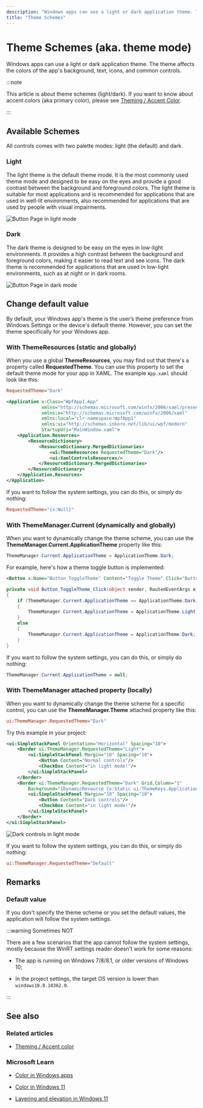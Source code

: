 ---
description: "Windows apps can use a light or dark application theme. The theme affects the colors of the app's background, text, icons, and common controls."
title: "Theme Schemes"
---

# Theme Schemes (aka. theme mode)

Windows apps can use a light or dark application theme. The theme affects the colors of the app's background, text, icons, and common controls.

:::note

This article is about theme schemes (light/dark). If you want to know about accent colors (aka primary color), please see [Theming / Accent Color](./accent-color).

:::

## Available Schemes

All controls comes with two palette modes: light (the default) and dark.

### Light

The light theme is the default theme mode. It is the most commonly used theme mode and designed to be easy on the eyes and provide a good contrast between the background and foreground colors. The light theme is suitable for most applications and is recommended for applications that are used in well-lit environments, also recommended for applications that are used by people with visual impairments.

![Button Page in light mode](gallery-button-light.png)

### Dark

The dark theme is designed to be easy on the eyes in low-light environments. It provides a high contrast between the background and foreground colors, making it easier to read text and see icons. The dark theme is recommended for applications that are used in low-light environments, such as at night or in dark rooms.

![Button Page in dark mode](gallery-button-dark.png)

## Change default value

By default, your Windows app's theme is the user’s theme preference from Windows Settings or the device's default theme. However, you can set the theme specifically for your Windows app.

### With ThemeResources (static and globally)

When you use a global **ThemeResources**, you may find out that there's a property called **RequestedTheme**. You can use this property to set the default theme mode for your app in XAML. The example `App.xaml` should look like this:

```ini
RequestedTheme="Dark"
```

```xml title="App.xaml"
<Application x:Class="WpfApp1.App"
             xmlns="http://schemas.microsoft.com/winfx/2006/xaml/presentation"
             xmlns:x="http://schemas.microsoft.com/winfx/2006/xaml"
             xmlns:local="clr-namespace:WpfApp1" 
             xmlns:ui="http://schemas.inkore.net/lib/ui/wpf/modern"
             StartupUri="MainWindow.xaml">
    <Application.Resources>
        <ResourceDictionary>
            <ResourceDictionary.MergedDictionaries>
                <ui:ThemeResources RequestedTheme="Dark"/>
                <ui:XamlControlsResources/>
            </ResourceDictionary.MergedDictionaries>
        </ResourceDictionary>
    </Application.Resources>
</Application>
```

If you want to follow the system settings, you can do this, or simply do nothing:

```ini
RequestedTheme="{x:Null}"
```

### With ThemeManager.Current (dynamically and globally)

When you want to dynamically change the theme scheme, you can use the **ThemeManager.Current.ApplicationTheme** property like this:

```csharp
ThemeManager.Current.ApplicationTheme = ApplicationTheme.Dark;
```

For example, here's how a theme toggle button is implemented:

```xml
<Button x:Name="Button_ToggleTheme" Content="Toggle Theme" Click="Button_ToggleTheme_Click"/>
```

```csharp
private void Button_ToggleTheme_Click(object sender, RoutedEventArgs e)
{
    if (ThemeManager.Current.ApplicationTheme == ApplicationTheme.Dark)
    {
        ThemeManager.Current.ApplicationTheme = ApplicationTheme.Light;
    }
    else
    {
        ThemeManager.Current.ApplicationTheme = ApplicationTheme.Dark;
    }
}
```

If you want to follow the system settings, you can do this, or simply do nothing:

```csharp
ThemeManager.Current.ApplicationTheme = null;
```

### With ThemeManager attached property (locally)

When you want to dynamically change the theme scheme for a specific control, you can use the **ThemeManager.Theme** attached property like this:

```ini
ui:ThemeManager.RequestedTheme="Dark"
```

Try this example in your project:

```xml
<ui:SimpleStackPanel Orientation="Horizontal" Spacing="10">
    <Border ui:ThemeManager.RequestedTheme="Light">
        <ui:SimpleStackPanel Margin="10" Spacing="10">
            <Button Content="Normal controls"/>
            <CheckBox Content="in light mode!"/>
        </ui:SimpleStackPanel>
    </Border>
    <Border ui:ThemeManager.RequestedTheme="Dark" Grid.Column="1"
        Background="{DynamicResource {x:Static ui:ThemeKeys.ApplicationPageBackgroundThemeBrushKey}}">
        <ui:SimpleStackPanel Margin="10" Spacing="10">
            <Button Content="Dark controls"/>
            <CheckBox Content="in light mode!"/>
        </ui:SimpleStackPanel>
    </Border>
</ui:SimpleStackPanel>
```

![Dark controls in light mode](dark-in-light-mode.png)

If you want to follow the system settings, you can do this, or simply do nothing:

```ini
ui:ThemeManager.RequestedTheme="Default"
```

## Remarks

### Default value

If you don't specify the theme scheme or you set the default values, the application will follow the system settings.

:::warning Sometimes NOT

There are a few scenarios that the app cannot follow the system settings, mostly because the WinRT settings reader doesn't work for some reasons:

- The app is running on Windows 7/8/8.1, or older versions of Windows 10;

- In the project settings, the target OS version is lower than `windows10.0.18362.0`.

:::

## See also

### Related articles

- [Theming / Accent color](./accent-color)

### Microsoft Learn

- [Color in Windows apps](https://learn.microsoft.com/en-us/windows/apps/design/style/color)

- [Color in Windows 11](https://learn.microsoft.com/en-us/windows/apps/design/signature-experiences/color)

- [Layering and elevation in Windows 11](https://learn.microsoft.com/en-us/windows/apps/design/signature-experiences/layering)

